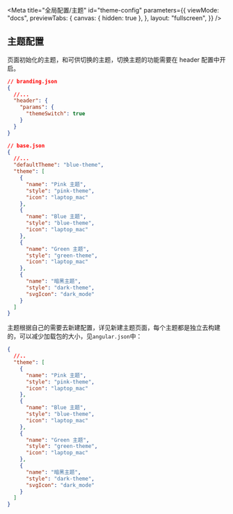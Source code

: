 
<Meta
  title="全局配置/主题"
  id="theme-config"
  parameters={{
    viewMode: "docs",
    previewTabs: {
      canvas: { hidden: true },
    },
    layout: "fullscreen",
  }}
/>

## 主题配置

页面初始化的主题，和可供切换的主题，切换主题的功能需要在 header 配置中开启。

```json
// branding.json
{
  //...
  "header": {
    "params": {
      "themeSwitch": true
    }
  }
}
```

```json
// base.json
{
  //...
  "defaultTheme": "blue-theme",
  "theme": [
    {
      "name": "Pink 主题",
      "style": "pink-theme",
      "icon": "laptop_mac"
    },
    {
      "name": "Blue 主题",
      "style": "blue-theme",
      "icon": "laptop_mac"
    },
    {
      "name": "Green 主题",
      "style": "green-theme",
      "icon": "laptop_mac"
    },
    {
      "name": "暗黑主题",
      "style": "dark-theme",
      "svgIcon": "dark_mode"
    }
  ]
}
```

主题根据自己的需要去新建配置，详见新建主题页面，每个主题都是独立去构建的，可以减少加载包的大小，见`angular.json`中：

```json
{
  //..
  "theme": [
    {
      "name": "Pink 主题",
      "style": "pink-theme",
      "icon": "laptop_mac"
    },
    {
      "name": "Blue 主题",
      "style": "blue-theme",
      "icon": "laptop_mac"
    },
    {
      "name": "Green 主题",
      "style": "green-theme",
      "icon": "laptop_mac"
    },
    {
      "name": "暗黑主题",
      "style": "dark-theme",
      "svgIcon": "dark_mode"
    }
  ]
}
```
